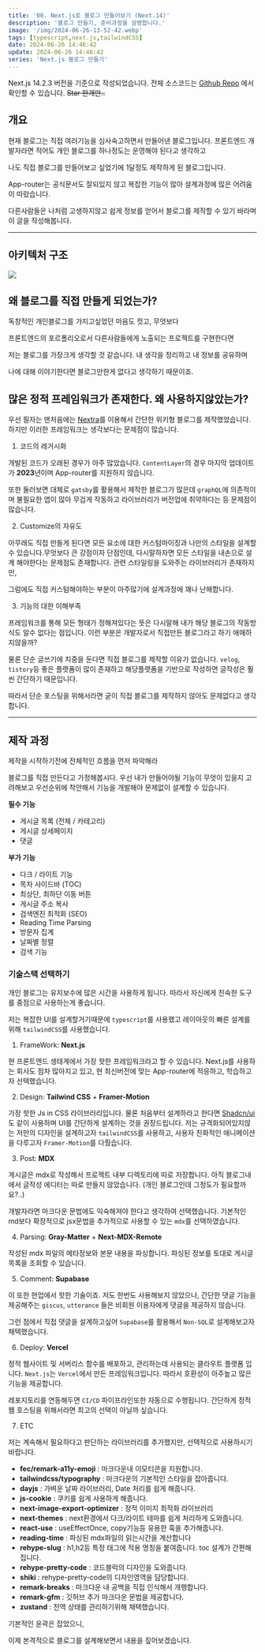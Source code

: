 ```yaml
---
title: '00. Next.js로 블로그 만들어보기 (Next.14)'
description: '블로그 만들기, 준비과정을 설명합니다.'
image: '/img/2024-06-26-13-52-42.webp'
tags: [typescript,next.js,tailwindCSS]
date: 2024-06-26 14:46:42
update: 2024-06-26 14:46:42
series: 'Next.js 블로그 만들기'
---
```



<Callout type='info'> Next.js 14.2.3 버전을 기준으로 작성되었습니다.</Callout>
<Callout > 전체 소스코드는 [Github Repo](https://github.com/yoyobar/newBlog) 에서 확인할 수 있습니다. ~~Star 한개만..~~</Callout>



## 개요

현재 블로그는 직접 여러기능을 심사숙고하면서 만들어낸 블로그입니다.
프론트엔드 개발자라면 적어도 개인 블로그를 하나정도는 운영해야 된다고 생각하고

나도 직접 블로그를 만들어보고 싶었기에 1달정도 제작하게 된 블로그입니다.

App-router는 공식문서도 잘되있지 않고 복잡한 기능이 많아 
설계과정에 많은 어려움이 따랐습니다.

다른사람들은 나처럼 고생하지않고
쉽게 정보를 얻어서 블로그를 제작할 수 있기 바라며 이 글을 작성해봅니다.

---

## 아키텍처 구조
![](/img/2024-06-27-17-03-41.webp)

## 왜 블로그를 직접 만들게 되었는가?

독창적인 개인블로그를 가지고싶었던 마음도 컷고, 무엇보다

프론트엔드의 포르폴리오로서 다른사람들에게 노출되는 프로젝트를 구현한다면

저는 블로그를 가장크게 생각할 것 같습니다. 내 생각을 정리하고 내 정보를 공유하며

나에 대해 이야기한다면 블로그만한게 없다고 생각하기 때문이죠.


## 많은 정적 프레임워크가 존재한다. 왜 사용하지않았는가?

우선 필자는 맨처음에는 [Nextra](https://nextra.site/docs)를 이용해서 간단한 위키형 블로그를 제작했었습니다.
하지만 이러한 프레임워크는 생각보다는 문제점이 많습니다.

1. 코드의 레거시화

개발된 코드가 오래된 경우가 아주 많았습니다.
`ContentLayer`의 경우 마지막 업데이트가 **2023**년이며
App-router를 지원하지 않습니다.

또한 둘러보면 대체로 `gatsby`를 활용해서 제작한 블로그가 많은데
`graphQL`에 의존적이며 불필요한 앱이 많아 무겁게 작동하고
라이브러리가 버전업에 취약하다는 등 문제점이 많습니다.

2. Customize의 자유도

아무래도 직접 만들게 된다면 모든 요소에 대한 커스텀마이징과 나만의 스타일을
설계할 수 있습니다.무엇보다 큰 강점이자 단점인데, 다시말하자면 모든 스타일을 내손으로
설계 해야한다는 문제점도 존재합니다. 관련 스타일링을 도와주는 라이브러리가 존재하지만,

그럼에도 직접 커스텀해야하는 부분이 아주많기에 설계과정에 꽤나 난해합니다.

3. 기능의 대한 이해부족

프레임워크를 통해 모든 형태가 정해져있다는 뜻은 다시말해 내가 해당 블로그의 작동방식도
알수 없다는 점입니다. 이런 부분은 개발자로서 직접만든 블로그라고 하기 애매하지않을까?

물론 단순 글쓰기에 치중을 둔다면 직접 블로그를 제작할 이유가 없습니다.
`velog`, `tistory`등 좋은 플랫폼이 많이 존재하고
해당플랫폼을 기반으로 작성하면 글작성은 훨씬 간단하기 때문입니다.

따라서 단순 포스팅을 위해서라면 굳이 직접 블로그를 제작하지 않아도 문제없다고 생각합니다.

---

## 제작 과정

<Callout>제작을 시작하기전에 전체적인 흐름을 먼저 파악해라</Callout>

블로그를 직접 만든다고 가정해봅시다.
우선 내가 만들어야될 기능이 무엇이 있을지 고려해보고 
우선순위에 착안해서 기능을 개발해야 문제없이 설계할 수 있습니다.

**필수 기능**
 - 게시글 목록 (전체 / 카테고리)
 - 게시글 상세페이지
 - 댓글

**부가 기능**
 - 다크 / 라이트 기능
 - 목차 사이드바 (TOC)
 - 최상단, 최하단 이동 버튼
 - 게시글 주소 복사
 - 검색엔진 최적화 (SEO)
 - Reading Time Parsing
 - 방문자 집계
 - 날짜별 정렬
 - 검색 기능

### 기술스택 선택하기
개인 블로그는 유지보수에 많은 시간을 사용하게 됩니다.
따라서 자신에게 친숙한 도구를 중점으로 사용하는게 좋습니다.

저는 복잡한 UI를 설계할거기때문에 `typescript`를 사용했고
레이아웃의 빠른 설계를 위해 `tailwindCSS`를 사용했습니다.

1. FrameWork: **Next.js**

현 프론트엔드 생태계에서 가장 핫한 프레임워크라고 할 수 있습니다.
Next.js를 사용하는 회사도 점차 많아지고 있고,
현 최신버전에 맞는 App-router에 적응하고, 학습하고자 선택했습니다.

2. Design: **Tailwind CSS** + **Framer-Motion**

가장 핫한 Js in CSS 라이브러리입니다. 물론 처음부터 설계하라고 한다면
[Shadcn/ui](https://ui.shadcn.com/)도 같이 사용하며 UI를 간단하게 설계하는 것을 권장드립니다. 
저는 규격화되어있지않는 저만의 디자인을 설계하고자 `tailwindCSS`를 사용하고, 사용자 친화적인 애니메이션을 다루고자 `Framer-Motion`를 다뤘습니다.

3. Post: **MDX**

게시글은 mdx로 작성해서 프로젝트 내부 디렉토리에 따로 저장합니다.
아직 블로그내에서 글작성 에디터는 따로 만들지 않았습니다. (개인 블로그인데 그정도가 필요할까요?..)

개발자라면 마크다운 문법에도 익숙해져야 한다고 생각하여 선택했습니다. 기본적인 md보다
확장적으로 jsx문법을 추가적으로 사용할 수 있는 `mdx`를 선택하였습니다.

4. Parsing: **Gray-Matter** + **Next-MDX-Remote**

작성된 mdx 파일의 메타정보와 본문 내용을 파싱합니다.
파싱된 정보를 토대로 게시글 목록을 조회할 수 있습니다.

5. Comment: **Supabase**

이 또한 현업에서 핫한 기술이죠. 저도 한번도 사용해보지 않았으나,
간단한 댓글 기능을 제공해주는 `giscus`, `utterance` 들은 
비회원 이용자에게 댓글을 제공하지 않습니다.

그런 점에서 직접 댓글을 설계하고싶어 `Supabase`를 활용해서 `Non-SQL`로 설계해보고자 채택했습니다.

6. Deploy: **Vercel**

정적 웹사이트 및 서버리스 함수를 배포하고, 관리하는데 사용되는 클라우트 플랫폼 입니다.
`Next.js`는 `Vercel`에서 만든 프레임워크입니다. 따라서 호환성이 아주높고 많은 기능을 제공합니다.

레포지토리를 연동해두면 `CI/CD` 파이프라인또한 자동으로 수행됩니다. 
간단하게 정적 웹 호스팅을 위해서라면 최고의 선택이 아닐까 싶습니다.

7. ETC

저는 계속해서 필요하다고 판단하는 라이브러리를 추가했지만, 선택적으로 사용하시기 바랍니다.

- **fec/remark-a11y-emoji** : 마크다운내 이모티콘을 지원합니다.
- **tailwindcss/typography** : 마크다운의 기본적인 스타일을 잡아줍니다.
- **dayjs** : 가벼운 날짜 라이브러리, Date 처리를 쉽게 해줍니다.
- **js-cookie** : 쿠키를 쉽게 사용하게 해줍니다.
- **next-image-export-optimizer** : 정적 이미지 최적화 라이브러리
- **next-themes** : next환경에서 다크/라이트 테마를 쉽게 처리하게 도와줍니다.
- **react-use** : useEffectOnce, copy기능등 유용한 훅을 추가해줍니다.
- **reading-time** : 파싱된 mdx파일의 읽는시간을 계산합니다
- **rehype-slug** : h1,h2등 특정 태그에 적용 명칭을 붙여줍니다. toc 설계가 간편해집니다.
- **rehype-pretty-code** : 코드블럭의 디자인을 도와줍니다.
- **shiki** : rehype-pretty-code의 디자인영역을 담당합니다.
- **remark-breaks** : 마크다운 내 공백을 직접 인식해서 개행합니다.
- **remark-gfm** : 깃허브 추가 마크다운 문법을 제공합니다.
- **zustand** : 전역 상태를 관리하기위해 채택했습니다.


기본적인 윤곽은 잡았으니, 

이제 본격적으로 블로그를 설계해보면서 내용을 짚어보겠습니다.